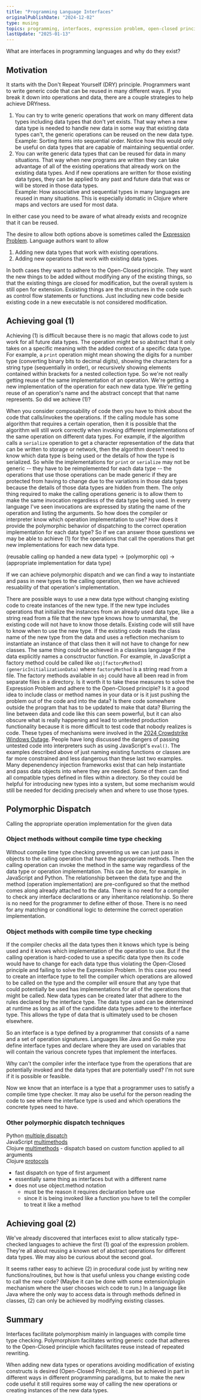 ```yaml
---
title: "Programming Language Interfaces"
originalPublishDate: "2024-12-02"
type: musing
topics: programming, interfaces, expression problem, open-closed principle, protected variations, information hiding, DRY
lastUpdate: "2025-01-13"
---
```


What are interfaces in programming languages and why do they exist?

## Motivation

It starts with the Don't Repeat Yourself (DRY) principle. Programmers want to write generic code that can be reused in many different ways. If you break it down into operations and data, there are a couple strategies to help achieve DRYness.
1. You can try to write generic operations that work on many different data types including data types that don't yet exists. That way when a new data type is needed to handle new data in some way that existing data types can't, the generic operations can be reused on the new data type.  
  Example: Sorting items into sequential order. Notice how this would only be useful on data types that are capable of maintaining sequential order.
2. You can write generic data types that can be reused for data in many situations. That way when new programs are written they can take advantage of all of the existing operations that already work on the existing data types. And if new operations are written for those existing data types, they can be applied to any past and future data that was or will be stored in those data types.  
  Example: How associative and sequential types in many languages are reused in many situations. This is especially idomatic in Clojure where maps and vectors are used for most data.

In either case you need to be aware of what already exists and recognize that it can be reused.

The desire to allow both options above is sometimes called the [Expression Problem](https://wiki.c2.com/?ExpressionProblem). Language authors want to allow
1. Adding new data types that work with existing operations.
2. Adding new operations that work with existing data types.

In both cases they want to adhere to the Open-Closed principle. They want the new things to be added without modifying any of the existing things, so that the existing things are closed for modification, but the overall system is still open for extension. Exsisting things are the structures in the code such as control flow statements or functions. Just including new code beside existing code in a new executable is not considered modification. 

## Achieving goal (1) 
Achieving (1) is difficult because there is no magic that allows code to just work for all future data types. The operation might be so abstract that it only takes on a specific meaning with the added context of a specific data type. For example, a `print` operation might mean showing the digits for a number type (converting binary bits to decimal digits), showing the characters for a string type (sequentially in order), or recursively showing elements contained within brackets for a nested collection type. So we're not really getting reuse of the same implementation of an operation. We're getting a new implementation of the operation for each new data type. We're getting reuse of an operation's name and the abstract concept that that name represents. So did we achieve (1)?

When you consider composability of code then you have to think about the code that calls/invokes the operations. If the calling module has some algorithm that requires a certain operation, then it is possible that the algorithm will still work correctly when invoking different implementations of the same operation on different data types. For example, if the algorithm calls a `serialize` operation to get a character representation of the data that can be written to storage or network, then the algorithm doesn't need to know which data type is being used or the details of how the type is serialized. So while the implementations for `print` or `serialize` may not be generic -- they have to be reimplemented for each data type -- the operations that use those operations can be made generic if they are protected from having to change due to the variations in those data types because the details of those data types are hidden from them. The only thing required to make the calling operations generic is to allow them to make the same invocation regardless of the data type being used. In every language I've seen invocations are expressed by stating the name of the operation and listing the arguments. So how does the compiler or interpreter know which operation implementation to use? How does it provide the polymorphic behavior of dispatching to the correct operation implementation for each data type? So if we can answer those questions we may be able to achieve (1) for the operations that call the operations that get new implementations for each new data type.

(reusable calling op handed a new data type) -> (polymorphic op) -> (appropriate implementation for data type)

If we can achieve polymorphic dispatch and we can find a way to instantiate and pass in new types to the calling operation, then we have achieved resuability of that operation's implementation.

There are possible ways to use a new data type without changing existing code to create instances of the new type. If the new type includes operations that initialize the instances from an already used data type, like a string read from a file that the new type knows how to unmarshal, the existing code will not have to know those details. Existing code will still have to know when to use the new type. If the existing code reads the class name of the new type from the data and uses a reflection mechanism to instantiate an instance of that class then it will not have to change for new classes. The same thing could be achieved in a classless language if the data explicitly names a consctructor function. For example, in JavaScript a factory method could be called like `obj[factoryMethod](genericInitializationData)` where `factoryMethod` is a string read from a file. The factory methods available in `obj` could have all been read in from separate files in a directory. Is it worth it to take these measures to solve the Expression Problem and adhere to the Open-Closed principle? Is it a good idea to include class or method names in your data or is it just pushing the problem out of the code and into the data? Is there code somewhere outside the program that has to be updated to make that data? Blurring the line between data and code like this can seem powerful, but it can also obscure what is really happening and lead to untested production functionality because it is more difficult to test code that nobody realizes is code. These types of mechanisms were involved in the [2024 Crowdstrike Windows Outage](https://en.wikipedia.org/wiki/2024_CrowdStrike-related_IT_outages#Background). People have long discussed the dangers of passing untested code into interpreters such as using JavaScript's `eval()`. The examples described above of just naming existing functions or classes are far more constrained and less dangerous than these last two examples. Many depenendency injection frameworks exist that can help instantiate and pass data objects into where they are needed. Some of them can find all compatible types defined in files within a directory. So they could be helpful for introducing new types into a system, but some mechanism would still be needed for deciding precisely when and where to use those types. 

## Polymorphic Dispatch

Calling the appropriate operation implementation for the given data

### Object methods without compile time type checking

Without compile time type checking preventing us we can just pass in objects to the calling operation that have the appropriate methods. Then the calling operation can invoke the method in the same way regardless of the data type or operation implementation. This can be done, for example, in JavaScript and Python. The relationship between the data type and the method (operation implementation) are pre-configured so that the method comes along already attached to the data. There is no need for a compiler to check any interface declarations or any inheritance relationship. So there is no need for the programmer to define either of those. There is no need for any matching or conditional logic to determine the correct operation implementation.

### Object methods with compile time type checking

If the compiler checks all the data types then it knows which type is being used and it knows which implementation of the operation to use. But if the calling operation is hard-coded to use a specific data type then its code would have to change for each data type thus violating the Open-Closed principle and failing to solve the Expression Problem. In this case you need to create an interface type to tell the compiler which operations are allowed to be called on the type and the compiler will ensure that any type that could potentially be used has implementations for all of the operations that might be called. New data types can be created later that adhere to the rules declared by the interface type. The data type used can be determined at runtime as long as all of the candidate data types adhere to the interface type. This allows the type of data that is ultimately used to be chosen elsewhere.

So an interface is a type defined by a programmer that consists of a name and a set of operation signatures. Languages like Java and Go make you define interface types and declare where they are used on variables that will contain the various concrete types that implement the interfaces.

Why can't the compiler infer the interface type from the operations that are potentially invoked and the data types that are potentially used? I'm not sure if it is possible or feasible.

Now we know that an interface is a type that a programmer uses to satisfy a compile time type checker. It may also be useful for the person reading the code to see where the interface type is used and which operations the concrete types need to have.

### Other polymorphic dispatch techniques

Python [multiple dispatch](https://stackoverflow.com/questions/66711586/is-there-any-difference-between-multimethod-and-multipledispatch)  
JavaScript [multimethods](https://github.com/caderek/arrows/tree/master/packages/multimethod)  
Clojure [multimethods](https://clojure.org/reference/multimethods) - dispatch based on custom function applied to all arguments  
Clojure [protocols](https://clojure.org/reference/protocols)  
  - fast dispatch on type of first argument
  - essentially same thing as interfaces but with a different name
  - does not use object.method notation
    - must be the reason it requires declaration before use
    - since it is being invoked like a function you have to tell the compiler to treat it like a method


## Achieving goal (2)

We've already discovered that interfaces exist to allow statically type-checked languages to achieve the first (1) goal of the expression problem. They're all about reusing a known set of abstract operations for different data types. We may also be curious about the second goal.

It seems rather easy to achieve (2) in procedural code just by writing new functions/routines, but how is that useful unless you change existing code to call the new code? (Maybe it can be done with some extension/plugin mechanism where the user chooses wich code to run.) In a language like Java where the only way to access data is through methods defined in classes, (2) can only be achieved by modifying existing classes.


## Summary

Interfaces facilitate polymorphism mainly in languages with compile time type checking. Polymorphism facilitates writing generic code that adheres to the Open-Closed principle which facilitates reuse instead of repeated rewriting.

When adding new data types or operations avoiding modification of existing constructs is desired (Open-Closed Princple). It can be achieved in part in different ways in different programming paradigms, but to make the new code useful it still requires some way of calling the new operations or creating instances of the new data types.





